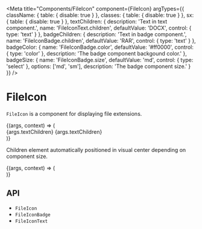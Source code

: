 

<Meta
  title="Components/FileIcon"
  component={FileIcon}
  argTypes={{
    className: {
      table: {
        disable: true
      }
    },
    classes: {
      table: {
        disable: true
      }
    },
    sx: {
      table: {
        disable: true
      }
    },
    textChildren: {
      description: 'Text in text component.',
      name: 'FileIconText.children',
      defaultValue: 'DOCX',
      control: { type: 'text' }
    },
    badgeChildren: {
      description: 'Text in badge component.',
      name: 'FileIconBadge.children',
      defaultValue: 'RAR',
      control: { type: 'text' }
    },
    badgeColor: {
      name: 'FileIconBadge.color',
      defaultValue: '#ff0000',
      control: { type: 'color' },
      description: 'The badge component backgound color.'
    },
    badgeSize: {
      name: 'FileIconBadge.size',
      defaultValue: 'md',
      control: { type: 'select' },
      options: ['md', 'sm'],
      description: 'The badge component size.'
    }
  }}
/>

# FileIcon

`FileIcon` is a component for displaying file extensions.

<Canvas>
  <Story name="Demo">
    {(args, context) => (
      <div
        style={{
          display: 'flex',
          alignItems: 'center',
          gap: '16px'
        }}
      >
        <FileIcon icon={FileIconIconVariant} width={args.width} height={args.height} />
        <FileIcon icon={FileIconIconVariant} width={args.width} height={args.height}>
          <FileIconText>{args.textChildren}</FileIconText>
        </FileIcon>
        <FileIcon width={args.width} height={args.height} />
        <FileIcon width={args.width} height={args.height}>
          <FileIconText>{args.textChildren}</FileIconText>
        </FileIcon>
        <FileIcon icon={FileIconIconVariant} width={args.width} height={args.height}>
          <FileIconBadge children={args.badgeChildren} size={args.badgeSize} color={args.badgeColor} />
        </FileIcon>
        <FileIcon width={args.width} height={args.height}>
          <FileIconBadge children={args.badgeChildren} size={args.badgeSize} color={args.badgeColor} />
        </FileIcon>
      </div>
    )}
  </Story>
</Canvas>

<ArgsTable story="Demo" />

<br />

Children element automatically positioned in visual center depending on component size.

<Canvas>
  <Story
    name="Sizes"
    argTypes={{
      width: {
        table: {
          disable: true
        }
      },
      height: {
        table: {
          disable: true
        }
      },
      children: {
        table: {
          disable: true
        }
      }
    }}
  >
    {(args, context) => (
      <div
        style={{
          display: 'flex',
          alignItems: 'center',
          gap: '16px'
        }}
      >
        <FileIcon>
          <FileIconBadge color="red" size="md" children="ZIP" />
        </FileIcon>
        <FileIcon width={33} height={44}>
          <FileIconBadge color="purple" size="sm" children="RAR" />
        </FileIcon>
        <FileIcon width={30} height={40}>
          <FileIconBadge color="#9672FF" size="sm" children="RAR" />
        </FileIcon>
        <FileIcon width={27} height={36}>
          <FileIconBadge color="#9672FF" size="sm" children="RAR" />
        </FileIcon>
        <FileIcon icon={FileIconIconVariant}>
          <FileIconBadge color="red" size="md" children="ZIP" />
        </FileIcon>
        <FileIcon icon={FileIconIconVariant} width={33} height={44}>
          <FileIconBadge color="purple" size="sm" children="RAR" />
        </FileIcon>
        <FileIcon icon={FileIconIconVariant} width={30} height={40}>
          <FileIconBadge color="#9672FF" size="sm" children="RAR" />
        </FileIcon>
        <FileIcon icon={FileIconIconVariant} width={27} height={36}>
          <FileIconBadge color="#9672FF" size="sm" children="RAR" />
        </FileIcon>
      </div>
    )}
  </Story>
</Canvas>

## API

<ul>
  <li>
    <LinkTo kind="components-api-fileicon" story="page">
      <code>FileIcon</code>
    </LinkTo>
  </li>
  <li>
    <LinkTo kind="components-api-fileiconbadge" story="page">
      <code>FileIconBadge</code>
    </LinkTo>
  </li>
  <li>
    <LinkTo kind="components-api-fileicontext" story="page">
      <code>FileIconText</code>
    </LinkTo>
  </li>
</ul>
